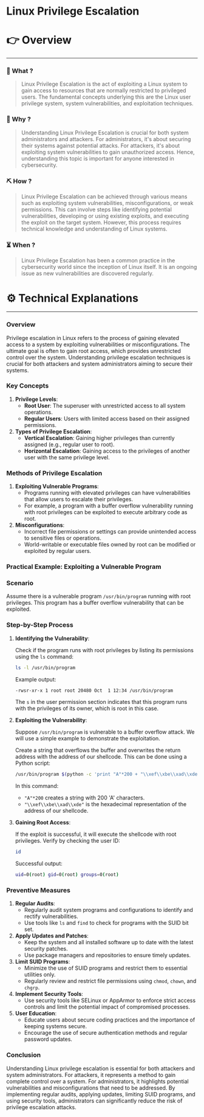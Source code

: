 # Linux Privilege Escalation


# 👉 Overview

---

### 👀 What ?

> Linux Privilege Escalation is the act of exploiting a Linux system to gain access to resources that are normally restricted to privileged users. The fundamental concepts underlying this are the Linux user privilege system, system vulnerabilities, and exploitation techniques.
> 

### 🧐 Why ?

> Understanding Linux Privilege Escalation is crucial for both system administrators and attackers. For administrators, it's about securing their systems against potential attacks. For attackers, it's about exploiting system vulnerabilities to gain unauthorized access. Hence, understanding this topic is important for anyone interested in cybersecurity.
> 

### ⛏️ How ?

> Linux Privilege Escalation can be achieved through various means such as exploiting system vulnerabilities, misconfigurations, or weak permissions. This can involve steps like identifying potential vulnerabilities, developing or using existing exploits, and executing the exploit on the target system. However, this process requires technical knowledge and understanding of Linux systems.
> 

### ⏳ When ?

> Linux Privilege Escalation has been a common practice in the cybersecurity world since the inception of Linux itself. It is an ongoing issue as new vulnerabilities are discovered regularly.
> 

# ⚙️ Technical Explanations

---

### Overview

Privilege escalation in Linux refers to the process of gaining elevated access to a system by exploiting vulnerabilities or misconfigurations. The ultimate goal is often to gain root access, which provides unrestricted control over the system. Understanding privilege escalation techniques is crucial for both attackers and system administrators aiming to secure their systems.

### Key Concepts

1. **Privilege Levels**:
    - **Root User**: The superuser with unrestricted access to all system operations.
    - **Regular Users**: Users with limited access based on their assigned permissions.
2. **Types of Privilege Escalation**:
    - **Vertical Escalation**: Gaining higher privileges than currently assigned (e.g., regular user to root).
    - **Horizontal Escalation**: Gaining access to the privileges of another user with the same privilege level.

### Methods of Privilege Escalation

1. **Exploiting Vulnerable Programs**:
    - Programs running with elevated privileges can have vulnerabilities that allow users to escalate their privileges.
    - For example, a program with a buffer overflow vulnerability running with root privileges can be exploited to execute arbitrary code as root.
2. **Misconfigurations**:
    - Incorrect file permissions or settings can provide unintended access to sensitive files or operations.
    - World-writable or executable files owned by root can be modified or exploited by regular users.

### Practical Example: Exploiting a Vulnerable Program

### Scenario

Assume there is a vulnerable program `/usr/bin/program` running with root privileges. This program has a buffer overflow vulnerability that can be exploited.

### Step-by-Step Process

1. **Identifying the Vulnerability**:
    
    Check if the program runs with root privileges by listing its permissions using the `ls` command:
    
    ```bash
    ls -l /usr/bin/program
    
    ```
    
    Example output:
    
    ```bash
    -rwsr-xr-x 1 root root 20480 Oct  1 12:34 /usr/bin/program
    
    ```
    
    The `s` in the user permission section indicates that this program runs with the privileges of its owner, which is root in this case.
    
2. **Exploiting the Vulnerability**:
    
    Suppose `/usr/bin/program` is vulnerable to a buffer overflow attack. We will use a simple example to demonstrate the exploitation.
    
    Create a string that overflows the buffer and overwrites the return address with the address of our shellcode. This can be done using a Python script:
    
    ```bash
    /usr/bin/program $(python -c 'print "A"*200 + "\\xef\\xbe\\xad\\xde"')
    
    ```
    
    In this command:
    
    - `"A"*200` creates a string with 200 'A' characters.
    - `"\\xef\\xbe\\xad\\xde"` is the hexadecimal representation of the address of our shellcode.
3. **Gaining Root Access**:
    
    If the exploit is successful, it will execute the shellcode with root privileges. Verify by checking the user ID:
    
    ```bash
    id
    
    ```
    
    Successful output:
    
    ```bash
    uid=0(root) gid=0(root) groups=0(root)
    
    ```
    

### Preventive Measures

1. **Regular Audits**:
    - Regularly audit system programs and configurations to identify and rectify vulnerabilities.
    - Use tools like `ls` and `find` to check for programs with the SUID bit set.
2. **Apply Updates and Patches**:
    - Keep the system and all installed software up to date with the latest security patches.
    - Use package managers and repositories to ensure timely updates.
3. **Limit SUID Programs**:
    - Minimize the use of SUID programs and restrict them to essential utilities only.
    - Regularly review and restrict file permissions using `chmod`, `chown`, and `chgrp`.
4. **Implement Security Tools**:
    - Use security tools like SELinux or AppArmor to enforce strict access controls and limit the potential impact of compromised processes.
5. **User Education**:
    - Educate users about secure coding practices and the importance of keeping systems secure.
    - Encourage the use of secure authentication methods and regular password updates.

### Conclusion

Understanding Linux privilege escalation is essential for both attackers and system administrators. For attackers, it represents a method to gain complete control over a system. For administrators, it highlights potential vulnerabilities and misconfigurations that need to be addressed. By implementing regular audits, applying updates, limiting SUID programs, and using security tools, administrators can significantly reduce the risk of privilege escalation attacks.
